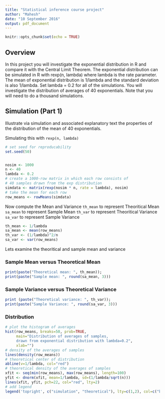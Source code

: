 ```yaml
---
title: "Statistical inference course project"
author: "Mahesh"
date: "10 September 2016"
output: pdf_document
---
```


```r
knitr::opts_chunk$set(echo = TRUE)
```

## Overview

In this project you will investigate the exponential distribution in R and compare it with the Central Limit Theorem. The exponential distribution can be simulated in R with rexp(n, lambda) where lambda is the rate parameter. The mean of exponential distribution is 1/lambda and the standard deviation is also 1/lambda. Set lambda = 0.2 for all of the simulations. You will investigate the distribution of averages of 40 exponentials. Note that you will need to do a thousand simulations. 

## Simulation (Part 1)

Illustrate via simulation and associated explanatory text the properties of the distribution of the mean of 40 exponentials.

Simulating this with <code>rexp(n, lambda)</code>

```r
# set seed for reproducability
set.seed(50)


nosim <- 1000
n <- 40
lambda <- 0.2
# create a 1000-row matrix in which each row consists of
# 40 samples drawn from the exp distribution
simdata <- matrix(rexp(nosim * n, rate = lambda), nosim)
# take the mean for each row
row_means <- rowMeans(simdata)
```

Now compute the Mean and Variance
<code>th_mean</code> to represent Theoritical Mean
<code>sa_mean</code> to represent Sample Mean
<code>th_var</code> to represent Theoritical Variance
<code>sa_var</code> to represent Sample Variance

```r
th_mean <- 1/lambda
sa_mean <- mean(row_means)
th_var <- (1/lambda)^2/n
sa_var <- var(row_means)
```

Lets examine the theoritical and sample mean and variance

### Sample Mean versus Theoretical Mean

```r
print(paste("Theoretical mean: ", th_mean));
print(paste("Sample mean: ", round(sa_mean, 3)))
```

### Sample Variance versus Theoretical Variance

```r
print (paste("Theoretical variance: ", th_var));
print(paste("Sample Variance: ", round(sa_var, 3)))

```

### Distribution

```r
# plot the histogram of averages
hist(row_means, breaks=50, prob=TRUE,
     main="Distribution of averages of samples,
     drawn from exponential distribution with lambda=0.2",
     xlab="")
# density of the averages of samples
lines(density(row_means))
# theoretical center of distribution
abline(v=1/lambda, col="red")
# theoretical density of the averages of samples
xfit <- seq(min(row_means), max(row_means), length=100)
yfit <- dnorm(xfit, mean=1/lambda, sd=(1/lambda/sqrt(n)))
lines(xfit, yfit, pch=22, col="red", lty=2)
# add legend
legend('topright', c("simulation", "theoretical"), lty=c(1,2), col=c("black", "red"))
```